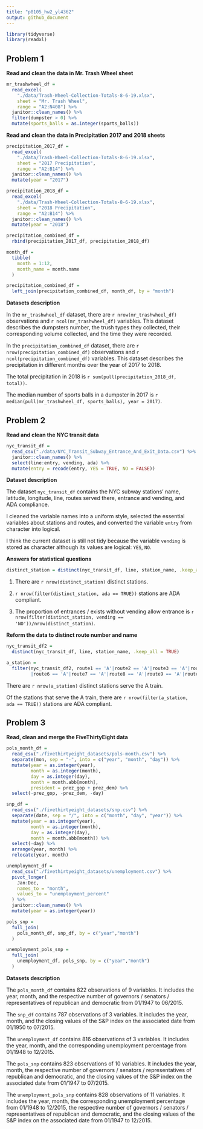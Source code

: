 ```yaml
---
title: "p8105_hw2_yl4362"
output: github_document
---
```


```r
library(tidyverse)
library(readxl)
```

## Problem 1

**Read and clean the data in Mr. Trash Wheel sheet**
```r
mr_trashwheel_df = 
  read_excel(
    "./data/Trash-Wheel-Collection-Totals-8-6-19.xlsx", 
    sheet = "Mr. Trash Wheel", 
    range = "A2:N408") %>%
  janitor::clean_names() %>%
  filter(dumpster > 0) %>%
  mutate(sports_balls = as.integer(sports_balls))
```

**Read and clean the data in Precipitation 2017 and 2018 sheets**
```r
precipitation_2017_df = 
  read_excel(
    "./data/Trash-Wheel-Collection-Totals-8-6-19.xlsx",
    sheet = "2017 Precipitation",
    range = "A2:B14") %>%
  janitor::clean_names() %>%
  mutate(year = "2017")

precipitation_2018_df = 
  read_excel(
    "./data/Trash-Wheel-Collection-Totals-8-6-19.xlsx",
    sheet = "2018 Precipitation",
    range = "A2:B14") %>%
  janitor::clean_names() %>%
  mutate(year = "2018")

precipitation_combined_df =
  rbind(precipitation_2017_df, precipitation_2018_df)

month_df = 
  tibble(
    month = 1:12,
    month_name = month.name
  )

precipitation_combined_df = 
  left_join(precipitation_combined_df, month_df, by = "month")
```

**Datasets description**

In the `mr_trashwheel_df` dataset, there are `r nrow(mr_trashwheel_df)` observations and `r ncol(mr_trashwheel_df)` variables. This dataset describes the dumpsters number, the trush types they collected, their corresponding volume collected, and the time they were recorded.

In the `precipitation_combined_df` dataset, there are `r nrow(precipitation_combined_df)` observations and `r ncol(precipitation_combined_df)` variables. This dataset describes the precipitation in different months over the year of 2017 to 2018.

The total precipitation in 2018 is `r sum(pull(precipitation_2018_df, total))`.

The median number of sports balls in a dumpster in 2017 is `r median(pull(mr_trashwheel_df, sports_balls), year = 2017)`.

## Problem 2

**Read and clean the NYC transit data**

```r
nyc_transit_df = 
  read_csv("./data/NYC_Transit_Subway_Entrance_And_Exit_Data.csv") %>%
  janitor::clean_names() %>%
  select(line:entry, vending, ada) %>%
  mutate(entry = recode(entry, YES = TRUE, NO = FALSE))
```

**Dataset description**

The dataset `nyc_transit_df` contains the NYC subway stations' name, latitude, longitude, line, routes served there, entrance and vending, and ADA compliance. 

I cleaned the variable names into a uniform style, selected the essential variables about stations and routes, and converted the variable `entry` from character into logical.

I think the current dataset is still not tidy because the variable `vending` is stored as character although its values are logical: `YES`, `NO`.

**Answers for statistical questions**

```r
distinct_station = distinct(nyc_transit_df, line, station_name, .keep_all = TRUE)
```
1. There are `r nrow(distinct_station)` distinct stations.

2. `r nrow(filter(distinct_station, ada == TRUE))` stations are ADA compliant.

3. The proportion of entrances / exists without vending allow entrance is `r nrow(filter(distinct_station, vending == 'NO'))/nrow(distinct_station)`.

**Reform the data to distinct route number and name**

```r
nyc_transit_df2 = 
  distinct(nyc_transit_df, line, station_name, .keep_all = TRUE)

a_station = 
  filter(nyc_transit_df2, route1 == 'A'|route2 == 'A'|route3 == 'A'|route4 == 'A'|route5 == 'A'
         |route6 == 'A'|route7 == 'A'|route8 == 'A'|route9 == 'A'|route10 == 'A'|route11 == 'A')
```

There are `r nrow(a_station)` distinct stations serve the A train. 

Of the stations that serve the A train, there are `r nrow(filter(a_station, ada == TRUE))` stations are ADA compliant.

## Problem 3

**Read, clean and merge the FiveThirtyEight data**
```r
pols_month_df = 
  read_csv("./fivethirtyeight_datasets/pols-month.csv") %>%
  separate(mon, sep = "-", into = c("year", "month", "day")) %>%
  mutate(year = as.integer(year), 
         month = as.integer(month), 
         day = as.integer(day),
         month = month.abb[month],
         president = prez_gop + prez_dem) %>%
  select(-prez_gop, -prez_dem, -day)

snp_df =
  read_csv("./fivethirtyeight_datasets/snp.csv") %>%
  separate(date, sep = "/", into = c("month", "day", "year")) %>%
  mutate(year = as.integer(year), 
         month = as.integer(month), 
         day = as.integer(day),
         month = month.abb[month]) %>%
  select(-day) %>%
  arrange(year, month) %>%
  relocate(year, month)

unemployment_df = 
  read_csv("./fivethirtyeight_datasets/unemployment.csv") %>%
  pivot_longer(
    Jan:Dec,
    names_to = "month",
    values_to = "unemployment_percent"
  ) %>%
  janitor::clean_names() %>%
  mutate(year = as.integer(year))

pols_snp = 
  full_join(
    pols_month_df, snp_df, by = c("year","month")
  )

unemployment_pols_snp = 
  full_join(
    unemployment_df, pols_snp, by = c("year","month")
  )
```

**Datasets description**

The `pols_month_df` contains 822 observations of 9 variables. It includes the year, month, and the respective number of governors / senators / representatives of republican and democratic from 01/1947 to 06/2015.

The `snp_df` contains 787 observations of 3 variables. It includes the year, month, and the closing values of the S&P index on the associated date from 01/1950 to 07/2015.

The `unemployment_df` contains 816 observations of 3 variables. It includes the year, month, and the corresponding unemployment percentage from 01/1948 to 12/2015.

The `pols_snp` contains 823 observations of 10 variables. It includes the year, month, the respective number of governors / senators / representatives of republican and democratic, and the closing values of the S&P index on the associated date from 01/1947 to 07/2015.

The `unemployment_pols_snp` contains 828 observations of 11 variables. It includes the year, month, the corresponding unemployment percentage from 01/1948 to 12/2015, the respective number of governors / senators / representatives of republican and democratic, and the closing values of the S&P index on the associated date from 01/1947 to 12/2015.
